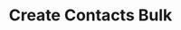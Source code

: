 ---
title: 'Create Contacts Bulk'
description: 'Create Contacts Bulk'
openapi: "/openapi/openapi.yaml POST /contacts/{companyId}/bulk"
---